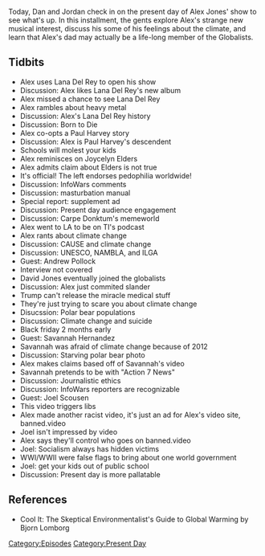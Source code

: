 {{DEFAULTSORT:
    #_EPISODE_0347:September 23, 2019
}}{{Episode
    | title           = September 23, 2019
    | caption         = Listen to this episode on [https://knowledgefight.libsyn.com/knowledge-fight-september-23-2019 Libsyn] [https://open.spotify.com/episode/3Eo8kEeMynCkGzEjzEQM9o Spotify], Read the [[Transcript/347: September 23, 2019|Unofficial Transcript]]
    | episodeNumber   = 347
    | length          = 02:00:40
    | airDate         = September 25, 2019
    | coverageDate    = September 23, 2019
    | episodeType     = [[:Category:Present Day|Present Day]]
    | appearance      = [[Lana Del Rey]], [[Paul Harvey]], [[Joycelyn Elders]], [[Andrew Pollock]], [[Savannah Hernandez]], [[Joel Skousen]]
    | previousEpisode = [[346: April 11-14, 2013]]
    | nextEpisode     = [[348: September 24-25, 2019]]
}}

{{Stub}}

Today, Dan and Jordan check in on the present day of Alex Jones' show to see what's up. In this installment, the gents explore Alex's strange new musical interest, discuss his some of his feelings about the climate, and learn that Alex's dad may actually be a life-long member of the Globalists.

==Tidbits==

*Alex uses Lana Del Rey to open his show
*Discussion: Alex likes Lana Del Rey's new album
*Alex missed a chance to see Lana Del Rey
*Alex rambles about heavy metal
*Discussion: Alex's Lana Del Rey history
*Discussion: Born to Die
*Alex co-opts a Paul Harvey story
*Discussion: Alex is Paul Harvey's descendent
*Schools will molest your kids
*Alex reminisces on Joycelyn Elders
*Alex admits claim about Elders is not true
*It's official! The left endorses pedophilia worldwide!
*Discussion: InfoWars comments
*Discussion: masturbation manual
*Special report: supplement ad
*Discussion: Present day audience engagement
*Discussion: Carpe Donktum's memeworld
*Alex went to LA to be on TI's podcast
*Alex rants about climate change
*Discussion: CAUSE and climate change
*Discussion: UNESCO, NAMBLA, and ILGA
*Guest: Andrew Pollock
*Interview not covered
*David Jones eventually joined the globalists
*Discussion: Alex just commited slander
*Trump can't release the miracle medical stuff
*They're just trying to scare you about climate change
*Disucssion: Polar bear populations
*Discussion: Climate change and suicide
*Black friday 2 months early
*Guest: Savannah Hernandez
*Savannah was afraid of climate change because of 2012
*Discussion: Starving polar bear photo
*Alex makes claims based off of Savannah's video
*Savannah pretends to be with "Action 7 News"
*Discussion: Journalistic ethics
*Discussion: InfoWars reporters are recognizable
*Guest: Joel Scousen
*This video triggers libs
*Alex made another racist video, it's just an ad for Alex's video site, banned.video
*Joel isn't impressed by video
*Alex says they'll control who goes on banned.video
*Joel: Socialism always has hidden victims
*WWI/WWII were false flags to bring about one world government
*Joel: get your kids out of public school
*Discussion: Present day is more pallatable

==References==

*Cool It: The Skeptical Environmentalist's Guide to Global Warming by Bjorn Lomborg

[[Category:Episodes]]
[[Category:Present Day]]

